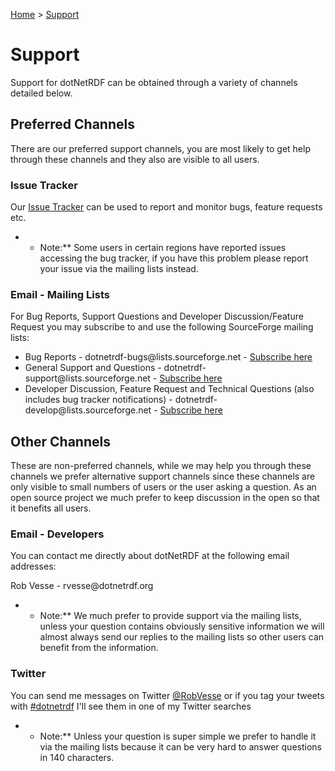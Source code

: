 [[Home]] > [[Support]]

= Support =

Support for dotNetRDF can be obtained through a variety of channels detailed below.

== Preferred Channels ==

There are our preferred support channels, you are most likely to get help through these channels and they also are visible to all users.

=== Issue Tracker ===

Our [[http://www.dotnetrdf.org/tracker/|Issue Tracker]] can be used to report and monitor bugs, feature requests etc.

**Note:** Some users in certain regions have reported issues accessing the bug tracker, if you have this problem please report your issue via the mailing lists instead.

=== Email - Mailing Lists ===

For Bug Reports, Support Questions and Developer Discussion/Feature Request you may subscribe to and use the following SourceForge mailing lists:

* Bug Reports - dotnetrdf-bugs@lists.sourceforge.net - [[https://lists.sourceforge.net/lists/listinfo/dotnetrdf-bugs|Subscribe here]]
* General Support and Questions - dotnetrdf-support@lists.sourceforge.net - [[https://lists.sourceforge.net/lists/listinfo/dotnetrdf-support|Subscribe here]]
* Developer Discussion, Feature Request and Technical Questions (also includes bug tracker notifications) - dotnetrdf-develop@lists.sourceforge.net - [[https://lists.sourceforge.net/lists/listinfo/dotnetrdf-develop|Subscribe here]]

== Other Channels ==

These are non-preferred channels, while we may help you through these channels we prefer alternative support channels since these channels are only visible to small numbers of users or the user asking a question. As an open source project we much prefer to keep discussion in the open so that it benefits all users.

=== Email - Developers ===

You can contact me directly about dotNetRDF at the following email addresses:

Rob Vesse - rvesse@dotnetrdf.org

**Note:** We much prefer to provide support via the mailing lists, unless your question contains obviously sensitive information we will almost always send our replies to the mailing lists so other users can benefit from the information.

=== Twitter ===

You can send me messages on Twitter [[http://twitter.com/RobVesse|@RobVesse]] or if you tag your tweets with [[http://twitter.com/search?q=%23dotnetrdf|#dotnetrdf]] I'll see them in one of my Twitter searches

**Note:** Unless your question is super simple we prefer to handle it via the mailing lists because it can be very hard to answer questions in 140 characters.